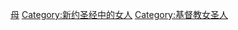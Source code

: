 {{Commonscat|Virgin Mary}}
{{Catmore}}

[[Category:耶稣的家人|母]]
[[Category:新约圣经中的女人|Category:新约圣经中的女人]]
[[Category:基督教女圣人|Category:基督教女圣人]]